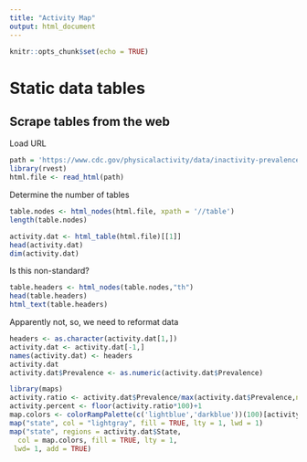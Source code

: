 ```yaml
---
title: "Activity Map"
output: html_document
---
```


```r
knitr::opts_chunk$set(echo = TRUE)
```

# Static data tables

## Scrape tables from the web

Load URL

```r
path = 'https://www.cdc.gov/physicalactivity/data/inactivity-prevalence-maps/index.html'
library(rvest)
html.file <- read_html(path)
```

Determine the number of tables

```r
table.nodes <- html_nodes(html.file, xpath = '//table')
length(table.nodes)
```

```r
activity.dat <- html_table(html.file)[[1]]
head(activity.dat)
dim(activity.dat)
```

Is this non-standard?

```r
table.headers <- html_nodes(table.nodes,"th")
head(table.headers)
html_text(table.headers)
```

Apparently not, so, we need to reformat data
```r
headers <- as.character(activity.dat[1,])
activity.dat <- activity.dat[-1,]
names(activity.dat) <- headers
activity.dat
activity.dat$Prevalence <- as.numeric(activity.dat$Prevalence)
```


```r
library(maps)
activity.ratio <- activity.dat$Prevalence/max(activity.dat$Prevalence,na.rm=TRUE)
activity.percent <- floor(activity.ratio*100)+1
map.colors <- colorRampPalette(c('lightblue','darkblue'))(100)[activity.percent]
map("state", col = "lightgray", fill = TRUE, lty = 1, lwd = 1)
map("state", regions = activity.dat$State,
  col = map.colors, fill = TRUE, lty = 1,
 lwd= 1, add = TRUE)
```
